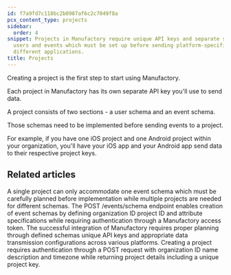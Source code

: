 ```yaml
---
id: f7a9fd7c118bc2b0987af6c2c7049f8a
pcx_content_type: projects
sidebar:
  order: 4
snippet: Projects in Manufactory require unique API keys and separate schemas for
  users and events which must be set up before sending platform-specific data from
  different applications.
title: Projects
---
```


Creating a project is the first step to start using Manufactory.

Each project in Manufactory has its own separate API key you'll use to send data.

A project consists of two sections - a user schema and an event schema.

Those schemas need to be implemented before sending events to a project.

For example, if you have one iOS project and one Android project within your organization, you'll have your iOS app and your Android app send data to their respective project keys.



<PageTree />


## Related articles
<CardGrid>
<LinkTitleCard header="<b>Manufactory > Events</b>" href="/products/manufactory/events/" > A single project can only accommodate one event schema which must be carefully planned before implementation while multiple projects are needed for different schemas. </LinkTitleCard>
<LinkTitleCard header="<b>Events > Create events schema</b>" href="/products/manufactory/events/create_schema/" > The POST /events/schema endpoint enables creation of event schemas by defining organization ID project ID and attribute specifications while requiring authentication through a Manufactory access token. </LinkTitleCard>
<LinkTitleCard header="<b>Manufactory > Implementation</b>" href="/products/manufactory/implementation/" > The successful integration of Manufactory requires proper planning through defined schemas unique API keys and appropriate data transmission configurations across various platforms. </LinkTitleCard>
<LinkTitleCard header="<b>Projects > Create a project</b>" href="/products/manufactory/projects/create_project/" > Creating a project requires authentication through a POST request with organization ID name description and timezone while returning project details including a unique project key. </LinkTitleCard>
</CardGrid>